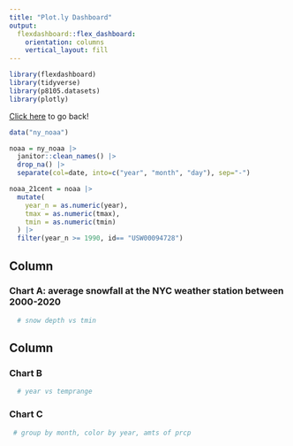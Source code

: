 ```yaml
---
title: "Plot.ly Dashboard"
output: 
  flexdashboard::flex_dashboard:
    orientation: columns
    vertical_layout: fill
---
```


```r
library(flexdashboard)
library(tidyverse)
library(p8105.datasets)
library(plotly)
```

[Click here](index.html) to go back!

```r
data("ny_noaa")

noaa = ny_noaa |> 
  janitor::clean_names() |>
  drop_na() |>
  separate(col=date, into=c("year", "month", "day"), sep="-")

noaa_21cent = noaa |>
  mutate(
    year_n = as.numeric(year),
    tmax = as.numeric(tmax),
    tmin = as.numeric(tmin)
  ) |>
  filter(year_n >= 1990, id== "USW00094728")
```

Column {data-width=350}
-----------------------------------------------------------------------

### Chart A: average snowfall at the NYC weather station between 2000-2020

```r
  # snow depth vs tmin 
```

Column {data-width=350}
-----------------------------------------------------------------------

### Chart B

```r
  # year vs temprange
```

### Chart C

```r
 # group by month, color by year, amts of prcp
```

